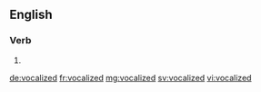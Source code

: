 ==English==

===Verb===
{{head|en|verb form}}

# {{en-past of|vocalize}}

[[de:vocalized]]
[[fr:vocalized]]
[[mg:vocalized]]
[[sv:vocalized]]
[[vi:vocalized]]